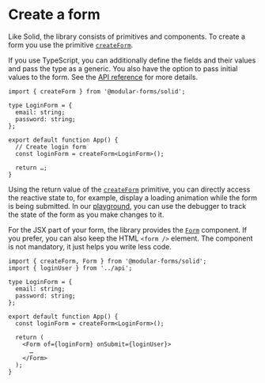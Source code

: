 
<Title>Create a form | Modular Forms</Title>
<Meta
  name="description"
  content="Like Solid, the library consists of primitives and components. To create a form you use the primitive createForm."
/>

# Create a form

Like Solid, the library consists of primitives and components. To create a form you use the primitive [`createForm`](/api/createform).

If you use TypeScript, you can additionally define the fields and their values and pass the type as a generic. You also have the option to pass initial values to the form. See the [API reference](/api/createform) for more details.

```tsx
import { createForm } from '@modular-forms/solid';

type LoginForm = {
  email: string;
  password: string;
};

export default function App() {
  // Create login form
  const loginForm = createForm<LoginForm>();

  return …;
}
```

Using the return value of the [`createForm`](/api/createform) primitive, you can directly access the reactive state to, for example, display a loading animation while the form is being submitted. In our [playground](/playground), you can use the debugger to track the state of the form as you make changes to it.

For the JSX part of your form, the library provides the [`Form`](/api/form) component. If you prefer, you can also keep the HTML `<form />` element. The component is not mandatory, it just helps you write less code.

```tsx
import { createForm, Form } from '@modular-forms/solid';
import { loginUser } from '../api';

type LoginForm = {
  email: string;
  password: string;
};

export default function App() {
  const loginForm = createForm<LoginForm>();

  return (
    <Form of={loginForm} onSubmit={loginUser}>
      …
    </Form>
  );
}
```
